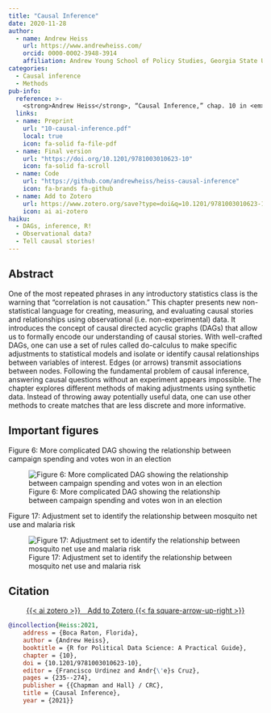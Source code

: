 ```yaml
---
title: "Causal Inference"
date: 2020-11-28
author:
  - name: Andrew Heiss
    url: https://www.andrewheiss.com/
    orcid: 0000-0002-3948-3914
    affiliation: Andrew Young School of Policy Studies, Georgia State University
categories: 
  - Causal inference
  - Methods
pub-info:
  reference: >-
    <strong>Andrew Heiss</strong>, “Causal Inference,” chap. 10 in <em>R for Political Data Science: A Practical Guide</em>, ed. Francisco Urdinez and Andrés Cruz (Boca Raton, Florida: Chapman and Hall / CRC, 2021), 235–274, doi: <a href="https://doi.org/10.1201/9781003010623-10"><code>10.1201/9781003010623-10</code></a>.
  links:
  - name: Preprint
    url: "10-causal-inference.pdf"
    local: true
    icon: fa-solid fa-file-pdf
  - name: Final version
    url: "https://doi.org/10.1201/9781003010623-10"
    icon: fa-solid fa-scroll
  - name: Code
    url: "https://github.com/andrewheiss/heiss-causal-inference"
    icon: fa-brands fa-github
  - name: Add to Zotero
    url: https://www.zotero.org/save?type=doi&q=10.1201/9781003010623-10
    icon: ai ai-zotero
haiku:
  - DAGs, inference, R!
  - Observational data?
  - Tell causal stories!
---
```


## Abstract

One of the most repeated phrases in any introductory statistics class is the warning that “correlation is not causation.” This chapter presents new non-statistical language for creating, measuring, and evaluating causal stories and relationships using observational (i.e. non-experimental) data. It introduces the concept of causal directed acyclic graphs (DAGs) that allow us to formally encode our understanding of causal stories. With well-crafted DAGs, one can use a set of rules called do-calculus to make specific adjustments to statistical models and isolate or identify causal relationships between variables of interest. Edges (or arrows) transmit associations between nodes. Following the fundamental problem of causal inference, answering causal questions without an experiment appears impossible. The chapter explores different methods of making adjustments using synthetic data. Instead of throwing away potentially useful data, one can use other methods to create matches that are less discrete and more informative.


## Important figures

Figure 6: More complicated DAG showing the relationship between campaign spending and votes won in an election

![Figure 6: More complicated DAG showing the relationship between campaign spending and votes won in an election](money-votes-complex.png)

Figure 17: Adjustment set to identify the relationship between mosquito net use and malaria risk

![Figure 17: Adjustment set to identify the relationship between mosquito net use and malaria risk](mosquito-dag-adjusted.png)


## Citation

<p class="buttons" style="text-align:center;">
<a class="btn btn-danger" target="_blank" href="https://www.zotero.org/save?type=doi&q=10.1201/9781003010623-10">{{< ai zotero >}}&emsp;Add to Zotero {{< fa square-arrow-up-right >}}</a>
</p>

```bibtex
@incollection{Heiss:2021,
    address = {Boca Raton, Florida},
    author = {Andrew Heiss},
    booktitle = {R for Political Data Science: A Practical Guide},
    chapter = {10},
    doi = {10.1201/9781003010623-10},
    editor = {Francisco Urdinez and Andr{\'e}s Cruz},
    pages = {235--274},
    publisher = {{Chapman and Hall} / CRC},
    title = {Causal Inference},
    year = {2021}}
```

